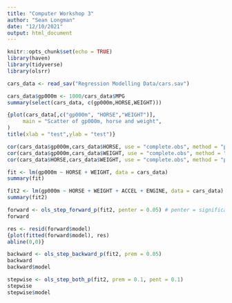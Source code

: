 ```yaml
---
title: "Computer Workshop 3"
author: "Sean Longman"
date: "12/10/2021"
output: html_document
---
```


```r
knitr::opts_chunk$set(echo = TRUE)
library(haven)
library(tidyverse)
library(olsrr)
```

```r
cars_data <- read_sav("Regression Modelling Data/cars.sav")
```

```r
cars_data$gp000m <- 1000/cars_data$MPG
summary(select(cars_data, c(gp000m,HORSE,WEIGHT)))
```
```r
{plot(cars_data[,c("gp000m", "HORSE","WEIGHT")],
     main = "Scatter of gp000m, horse and weight",
)
title(xlab = "test",ylab = "test")}
```

```r
cor(cars_data$gp000m,cars_data$HORSE, use = "complete.obs", method = "pearson")
cor(cars_data$gp000m,cars_data$WEIGHT, use = "complete.obs", method = "pearson")
cor(cars_data$HORSE,cars_data$WEIGHT, use = "complete.obs", method = "pearson")

```
```r
fit <- lm(gp000m ~ HORSE + WEIGHT, data = cars_data)
summary(fit)
```

```r
fit2 <- lm(gp000m ~ HORSE + WEIGHT + ACCEL + ENGINE, data = cars_data)
summary(fit2)
```
```r
forward <- ols_step_forward_p(fit2, penter = 0.05) # penter = significance
forward
```

```r
res <- resid(forward$model)
{plot(fitted(forward$model), res)
abline(0,0)}
```
```r
backward <- ols_step_backward_p(fit2, prem = 0.05)
backward
backward$model
```
```r
stepwise <- ols_step_both_p(fit2, prem = 0.1, pent = 0.1)
stepwise
stepwise$model
```

